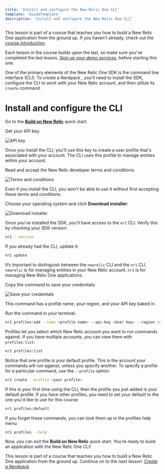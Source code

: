 ```yaml
---
title: 'Install and configure the New Relic One CLI'
template: 'GuideTemplate'
description: 'Install and configure the New Relic One CLI'
---
```


<HideWhenEmbedded>

<Callout variant="course">

This lesson is part of a course that teaches you how to build a New Relic One application from the ground up. If you haven't already, check out the [course introduction](/ab-test).

Each lesson in the course builds upon the last, so make sure you've completed the last lesson, [_Spin up your demo services_](/build-apps/ab-test/demo-setup), before starting this one.

</Callout>

</HideWhenEmbedded>

One of the primary elements of the New Relic One SDK is the command line interface (CLI). To create a Nerdpack , you'll need to install the SDK, configure the CLI to work with your New Relic account, and then utilize its `create` command.

# Install and configure the CLI

<Steps>

<Step>

Go to the [**Build on New Relic**](https://one.newrelic.com/launcher/developer-center.launcher?pane=eyJuZXJkbGV0SWQiOiJkZXZlbG9wZXItY2VudGVyLmRldmVsb3Blci1jZW50ZXIifQ==) quick start.

</Step>

<Step>

Get your API key:

![API key](../../../images/ab-test/api-key.png)

Once you install the CLI, you'll use this key to create a user profile that's associated with your account. The CLI uses this profile to manage entities within your account.

</Step>

<Step>

Read and accept the New Relic developer terms and conditions:

![Terms and conditions](../../../images/ab-test/dev-terms-and-conditions.png)

Even if you install the CLI, you won't be able to use it without first accepting these terms and conditions.

</Step>

<Step>

Choose your operating system and click **Download installer**:

![Download installer](../../../images/ab-test/download-installer.png)

Once you've installed the SDK, you'll have access to the `nr1` CLI. Verify this by checking your SDK version:

```sh
nr1 --version
```

If you already had the CLI, update it:

```sh
nr1 update
```

<Callout variant="tip">

It’s important to distinguish between the `newrelic` CLI and the `nr1` CLI. `newrelic` is for managing entities in your New Relic account. `nr1` is for managing New Relic One applications.

</Callout>

</Step>

<Step>

Copy the command to save your credentials:

![Save your credentials](../../../images/ab-test/add-profile.png)

This command has a profile name, your region, and your API key baked in.

Run the command in your terminal:

```sh
nr1 profiles:add --name <profile name> --api-key <User key> --region <region>
```

Profiles let you select which New Relic account you want to run commands against. If you have multiple accounts, you can view them with `profiles:list`:

```sh
nr1 profiles:list
```

Notice that one profile is your default profile. This is the account your commands will run against, unless you specify another. To specify a profile for a particular command, use the `--profile` option:

```sh
nr1 create --profile <your profile>
```

If this is your first time using the CLI, then the profile you just added is your default profile. If you have other profiles, you need to set your default to the one you'd like to use for this course:

```sh
nr1 profiles:default
```

<Callout variant="tip">

If you forget these commands, you can look them up in the profiles help menu:

```sh
nr1 profiles --help
```

</Callout>

</Step>

</Steps>

Now, you can exit the **Build on New Relic** quick start. You’re ready to build an application with the New Relic One CLI!

<HideWhenEmbedded>

<Callout variant="course">

This lesson is part of a course that teaches you how to build a New Relic One application from the ground up. Continue on to the next lesson: [_Create a Nerdpack_](/build-apps/ab-test/create-nerdpack).

</Callout>

</HideWhenEmbedded>
